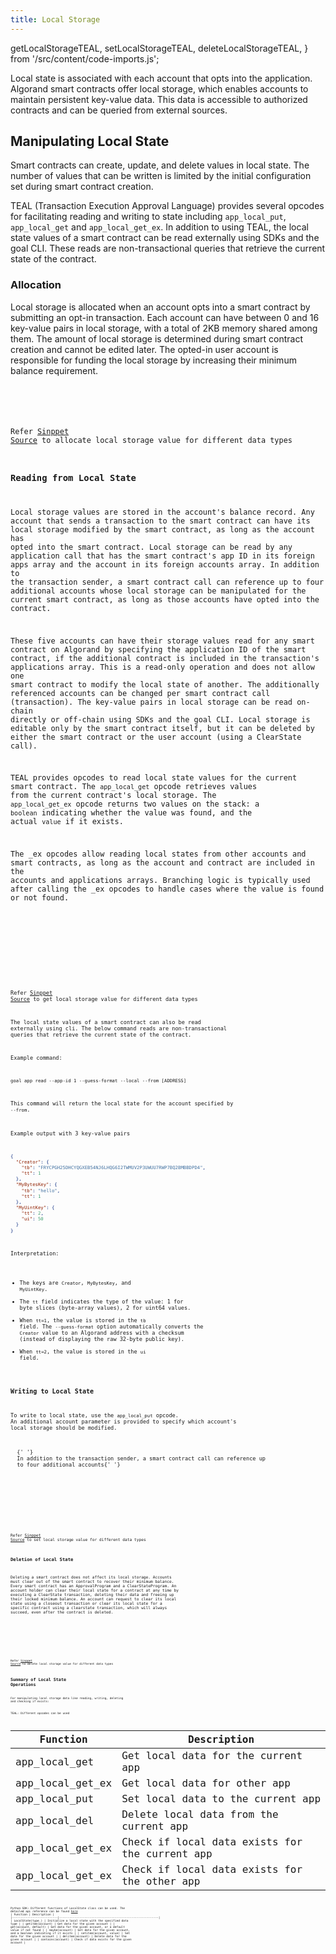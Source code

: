 ```yaml
---
title: Local Storage
---
```


  getLocalStorageTEAL,
  setLocalStorageTEAL,
  deleteLocalStorageTEAL,
} from '/src/content/code-imports.js';

Local state is associated with each account that opts into the application.
Algorand smart contracts offer local storage, which enables accounts to maintain persistent key-value data. This data is accessible to authorized contracts and can be queried from external sources.

## Manipulating Local State

Smart contracts can create, update, and delete values in local state. The number of values that can be written is limited by the initial configuration set during smart contract creation.

TEAL (Transaction Execution Approval Language) provides several opcodes for facilitating reading and writing to state including `app_local_put`, `app_local_get` and `app_local_get_ex`. In addition to using TEAL, the local state values of a smart contract can be read externally using SDKs and the goal CLI. These reads are non-transactional queries that retrieve the current state of the contract.

### Allocation

Local storage is allocated when an account opts into a smart contract by submitting an opt-in transaction. Each account can have between 0 and 16 key-value pairs in local storage, with a total of 2KB memory shared among them. The amount of local storage is determined during smart contract creation and cannot be edited later. The opted-in user account is responsible for funding the local storage by increasing their minimum balance requirement.

<Tabs syncKey='lang'>
  <TabItem label='Python' icon='seti:python'>
    <Code code={createLocalStatePython} lang='py' frame='none' />
  </TabItem>
</Tabs>

Refer [Sinppet Source](https://github.com/Asthay97/puya/blob/feature/kitchen-sink/examples/kitchen-sink/contract.py#L13-L21) to allocate local storage value for different data types

### Reading from Local State

Local storage values are stored in the account's balance record. Any account that sends a transaction to the smart contract can have its local storage modified by the smart contract, as long as the account has opted into the smart contract. Local storage can be read by any application call that has the smart contract's app ID in its foreign apps array and the account in its foreign accounts array. In addition to the transaction sender, a smart contract call can reference up to four additional accounts whose local storage can be manipulated for the current smart contract, as long as those accounts have opted into the contract.

These five accounts can have their storage values read for any smart contract on Algorand by specifying the application ID of the smart contract, if the additional contract is included in the transaction's applications array. This is a read-only operation and does not allow one smart contract to modify the local state of another. The additionally referenced accounts can be changed per smart contract call (transaction). The key-value pairs in local storage can be read on-chain directly or off-chain using SDKs and the goal CLI. Local storage is editable only by the smart contract itself, but it can be deleted by either the smart contract or the user account (using a ClearState call).

TEAL provides opcodes to read local state values for the current smart contract.
The `app_local_get` opcode retrieves values from the current contract's local storage.
The `app_local_get_ex` opcode returns two values on the stack: a `boolean` indicating whether the value was found, and the actual `value` if it exists.

The \_ex opcodes allow reading local states from other accounts and smart contracts, as long as the account and contract are included in the accounts and applications arrays.
Branching logic is typically used after calling the \_ex opcodes to handle cases where the value is found or not found.

<Tabs syncKey='lang'>
  <TabItem label='Python' icon='seti:python'>
    <Code code={getLocalStoragePython} lang='py' frame='none' />
  </TabItem>
  <TabItem label='TEAL' icon='algorand-icon'>
    <Code code={getLocalStorageTEAL} lang='TEAL' />
  </TabItem>
</Tabs>

Refer [Sinppet Source](https://github.com/Asthay97/puya/blob/feature/kitchen-sink/examples/kitchen-sink/contract.py#L87-L99) to get local storage value for different data types

The local state values of a smart contract can also be read externally using cli. The below command reads are non-transactional queries that retrieve the current state of the contract.

Example command:

```shell {1} showLineNumbers=false frame=terminal
goal app read --app-id 1 --guess-format --local --from [ADDRESS]
```

This command will return the local state for the account specified by `--from`.

Example output with 3 key-value pairs

```json title="Output.json"
{
  "Creator": {
    "tb": "FRYCPGH25DHCYQGXEB54NJ6LHQG6I2TWMUV2P3UWUU7RWP7BQ2BMBBDPD4",
    "tt": 1
  },
  "MyBytesKey": {
    "tb": "hello",
    "tt": 1
  },
  "MyUintKey": {
    "tt": 2,
    "ui": 50
  }
}
```

Interpretation:

- The keys are `Creator`, `MyBytesKey`, and `MyUintKey`.
- The `tt` field indicates the type of the value: 1 for byte slices (byte-array values), 2 for uint64 values.
- When `tt=1`, the value is stored in the `tb` field. The `--guess-format` option automatically converts the `Creator` value to an Algorand address with a checksum (instead of displaying the raw 32-byte public key).
- When `tt=2`, the value is stored in the `ui` field.

### Writing to Local State

To write to local state, use the `app_local_put` opcode. An additional account parameter is provided to specify which account's local storage should be modified.

<Aside>
  {' '}
  In addition to the transaction sender, a smart contract call can reference up
  to four additional accounts{' '}
</Aside>

<Tabs syncKey='lang'>
  <TabItem label='Python' icon='seti:python'>
    <Code code={setLocalStoragePython} lang='py' frame='none' />
  </TabItem>
  <TabItem label='TEAL' icon='algorand-icon'>
    <Code code={setLocalStorageTEAL} lang='TEAL' />
  </TabItem>
</Tabs>

Refer [Sinppet Source](https://github.com/Asthay97/puya/blob/feature/kitchen-sink/examples/kitchen-sink/contract.py#L102-L122) to set local storage value for different data types

### Deletion of Local State

Deleting a smart contract does not affect its local storage. Accounts must clear out of the smart contract to recover their minimum balance.
Every smart contract has an ApprovalProgram and a ClearStateProgram. An account holder can clear their local state for a contract at any time by executing a ClearState transaction, deleting their data and freeing up their locked minimum balance.
An account can request to clear its local state using a closeout transaction or clear its local state for a specific contract using a clearstate transaction, which will always succeed, even after the contract is deleted.

<Tabs syncKey='lang'>
  <TabItem label='Python' icon='seti:python'>
    <Code code={deleteLocalStoragePython} lang='py' frame='none' />
  </TabItem>
  <TabItem label='TEAL' icon='algorand-icon'>
    <Code code={deleteLocalStorageTEAL} lang='TEAL' />
  </TabItem>
</Tabs>

Refer [Sinppet Source](https://github.com/Asthay97/puya/blob/feature/kitchen-sink/examples/kitchen-sink/contract.py#L67-L84) to delete local storage value for different data types

## Summary of Local State Operations

For manipulating local storage data like reading, writing, deleting and checking if exists:

TEAL: Different opcodes can be used

| Function         | Description                                    |
| ---------------- | ---------------------------------------------- |
| app_local_get    | Get local data for the current app             |
| app_local_get_ex | Get local data for other app                   |
| app_local_put    | Set local data to the current app              |
| app_local_del    | Delete local data from the current app         |
| app_local_get_ex | Check if local data exists for the current app |
| app_local_get_ex | Check if local data exists for the other app   |

Python SDK: Different functions of LocalState class can be used. The detailed api reference can be found [here](https://algorandfoundation.github.io/puya/api-algopy.html#algopy.LocalState)
| Function | Description |
|---------------------------|-----------------------------------------------------------|
| LocalState(type\_) | Initialize a local state with the specified data type |
| getitem(account) | Get data for the given account |
| get(account, default) | Get data for the given account, or a default value if not found |
| maybe(account) | Get data for the given account, and a boolean indicating if it exists |
| setitem(account, value) | Set data for the given account |
| delitem(account) | Delete data for the given account |
| contains(account) | Check if data exists for the given account |

